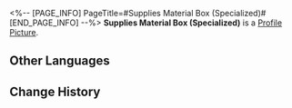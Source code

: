 <%-- [PAGE_INFO]
PageTitle=#Supplies Material Box (Specialized)#
[END_PAGE_INFO] --%>
{{Item Infobox
|id          = 300042
|image       = Item Supplies Material Box (Specialized).png
|type        = Valuable Object
|invCategory = Valuables
|rarity      = 4
|effect      = The assistance provided by Herta to the Astral Express. Upon use, you can select one item to obtain from the following materials:<br />· Worldbreaker Blade<br />· Arrow of the Starchaser<br />· Key of Wisdom<br />· Safeguard of Amber<br />· Obsidian of Obsession<br />· Stellaris Symphony<br />· Flower of Eternity
|description = Materials provided to the Express in accordance with the mutual aid contract.
}}
{{Description|''"Since it's mutual aid, save your thanks."''}}
'''Supplies Material Box (Specialized)''' is a [[Profile Picture]].

==Other Languages==
{{Other Languages
|en   = Supplies Material Box (Specialized)
|zhs  = 后勤材料箱 • 专业型
|zht  = 後勤素材箱•專業型
|ja   = 後方支援素材箱・専門型
|ko   = 보급 재료상자•전문형
|es   = Caja de suministros (especializada)
|fr   = Boîte de matériaux (spécialisée)
|ru   = Особый ящик с материалами
|th   = กล่องวัสดุโลจิสติกส์ (แบบพิเศษ)
|vi   = Rương Nguyên Liệu Hậu Cần - Loại Chuyên Nghiệp
|de   = Versorgungsmaterialkiste: Spezialisiert
|id   = Supplies Material Box (Specialized)
|pt   = Caixa de Material de Suprimentos (Especializado)
}}

==Change History==
{{Change History|1.5}}